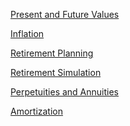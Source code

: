 [Present and Future Values](a01-fvs-pvs.html)

[Inflation]()

[Retirement Planning](a02-retirement-planning.html)

[Retirement Simulation]()

[Perpetuities and Annuities]()

[Amortization]()


